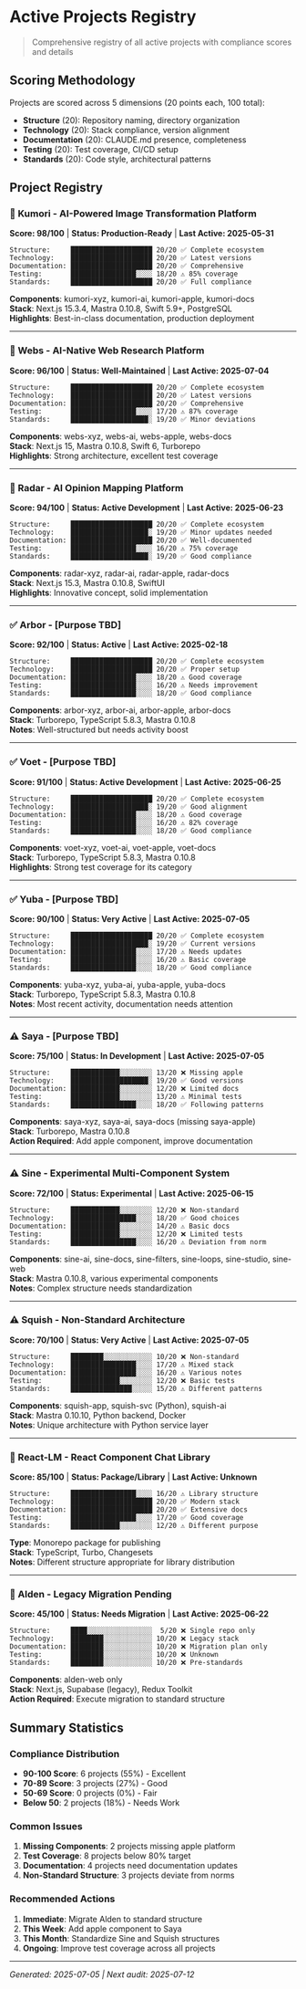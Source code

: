 # Active Projects Registry

> Comprehensive registry of all active projects with compliance scores and details

## Scoring Methodology

Projects are scored across 5 dimensions (20 points each, 100 total):
- **Structure** (20): Repository naming, directory organization
- **Technology** (20): Stack compliance, version alignment
- **Documentation** (20): CLAUDE.md presence, completeness
- **Testing** (20): Test coverage, CI/CD setup
- **Standards** (20): Code style, architectural patterns

## Project Registry

### 🌟 Kumori - AI-Powered Image Transformation Platform
**Score: 98/100** | **Status: Production-Ready** | **Last Active: 2025-05-31**

```
Structure:     ████████████████████ 20/20 ✅ Complete ecosystem
Technology:    ████████████████████ 20/20 ✅ Latest versions
Documentation: ████████████████████ 20/20 ✅ Comprehensive
Testing:       ████████████████░░░░ 18/20 ⚠️ 85% coverage
Standards:     ████████████████████ 20/20 ✅ Full compliance
```

**Components**: kumori-xyz, kumori-ai, kumori-apple, kumori-docs  
**Stack**: Next.js 15.3.4, Mastra 0.10.8, Swift 5.9+, PostgreSQL  
**Highlights**: Best-in-class documentation, production deployment

---

### 🌟 Webs - AI-Native Web Research Platform  
**Score: 96/100** | **Status: Well-Maintained** | **Last Active: 2025-07-04**

```
Structure:     ████████████████████ 20/20 ✅ Complete ecosystem
Technology:    ████████████████████ 20/20 ✅ Latest versions
Documentation: ████████████████████ 20/20 ✅ Comprehensive
Testing:       ████████████████░░░░ 17/20 ⚠️ 87% coverage
Standards:     ███████████████████░ 19/20 ✅ Minor deviations
```

**Components**: webs-xyz, webs-ai, webs-apple, webs-docs  
**Stack**: Next.js 15, Mastra 0.10.8, Swift 6, Turborepo  
**Highlights**: Strong architecture, excellent test coverage

---

### 🌟 Radar - AI Opinion Mapping Platform
**Score: 94/100** | **Status: Active Development** | **Last Active: 2025-06-23**

```
Structure:     ████████████████████ 20/20 ✅ Complete ecosystem
Technology:    ███████████████████░ 19/20 ✅ Minor updates needed
Documentation: ████████████████████ 20/20 ✅ Well-documented
Testing:       ████████████████░░░░ 16/20 ⚠️ 75% coverage
Standards:     ███████████████████░ 19/20 ✅ Good compliance
```

**Components**: radar-xyz, radar-ai, radar-apple, radar-docs  
**Stack**: Next.js 15.3, Mastra 0.10.8, SwiftUI  
**Highlights**: Innovative concept, solid implementation

---

### ✅ Arbor - [Purpose TBD]
**Score: 92/100** | **Status: Active** | **Last Active: 2025-02-18**

```
Structure:     ████████████████████ 20/20 ✅ Complete ecosystem
Technology:    ████████████████████ 20/20 ✅ Proper setup
Documentation: ████████████████░░░░ 18/20 ⚠️ Good coverage
Testing:       ████████████████░░░░ 16/20 ⚠️ Needs improvement
Standards:     ████████████████░░░░ 18/20 ✅ Good compliance
```

**Components**: arbor-xyz, arbor-ai, arbor-apple, arbor-docs  
**Stack**: Turborepo, TypeScript 5.8.3, Mastra 0.10.8  
**Notes**: Well-structured but needs activity boost

---

### ✅ Voet - [Purpose TBD]
**Score: 91/100** | **Status: Active Development** | **Last Active: 2025-06-25**

```
Structure:     ████████████████████ 20/20 ✅ Complete ecosystem
Technology:    ███████████████████░ 19/20 ✅ Good alignment
Documentation: ████████████████░░░░ 18/20 ⚠️ Good coverage
Testing:       ████████████████░░░░ 16/20 ⚠️ 82% coverage
Standards:     ████████████████░░░░ 18/20 ✅ Good compliance
```

**Components**: voet-xyz, voet-ai, voet-apple, voet-docs  
**Stack**: Turborepo, TypeScript 5.8.3, Mastra 0.10.8  
**Highlights**: Strong test coverage for its category

---

### ✅ Yuba - [Purpose TBD]
**Score: 90/100** | **Status: Very Active** | **Last Active: 2025-07-05**

```
Structure:     ████████████████████ 20/20 ✅ Complete ecosystem
Technology:    ███████████████████░ 19/20 ✅ Current versions
Documentation: ████████████████░░░░ 17/20 ⚠️ Needs updates
Testing:       ████████████████░░░░ 16/20 ⚠️ Basic coverage
Standards:     ████████████████░░░░ 18/20 ✅ Good compliance
```

**Components**: yuba-xyz, yuba-ai, yuba-apple, yuba-docs  
**Stack**: Turborepo, TypeScript 5.8.3, Mastra 0.10.8  
**Notes**: Most recent activity, documentation needs attention

---

### ⚠️ Saya - [Purpose TBD]
**Score: 75/100** | **Status: In Development** | **Last Active: 2025-07-05**

```
Structure:     ████████████░░░░░░░░ 13/20 ❌ Missing apple
Technology:    ███████████████████░ 19/20 ✅ Good versions
Documentation: ████████████░░░░░░░░ 12/20 ❌ Limited docs
Testing:       ████████████░░░░░░░░ 13/20 ⚠️ Minimal tests
Standards:     ████████████████░░░░ 18/20 ✅ Following patterns
```

**Components**: saya-xyz, saya-ai, saya-docs (missing saya-apple)  
**Stack**: Turborepo, Mastra 0.10.8  
**Action Required**: Add apple component, improve documentation

---

### ⚠️ Sine - Experimental Multi-Component System
**Score: 72/100** | **Status: Experimental** | **Last Active: 2025-06-15**

```
Structure:     ████████████░░░░░░░░ 12/20 ❌ Non-standard
Technology:    ████████████████░░░░ 18/20 ✅ Good choices
Documentation: ████████████░░░░░░░░ 14/20 ⚠️ Basic docs
Testing:       ████████████░░░░░░░░ 12/20 ❌ Limited tests
Standards:     ████████████████░░░░ 16/20 ⚠️ Deviation from norm
```

**Components**: sine-ai, sine-docs, sine-filters, sine-loops, sine-studio, sine-web  
**Stack**: Mastra 0.10.8, various experimental components  
**Notes**: Complex structure needs standardization

---

### ⚠️ Squish - Non-Standard Architecture
**Score: 70/100** | **Status: Very Active** | **Last Active: 2025-07-05**

```
Structure:     ████████░░░░░░░░░░░░ 10/20 ❌ Non-standard
Technology:    ████████████████░░░░ 17/20 ⚠️ Mixed stack
Documentation: ████████████████░░░░ 16/20 ⚠️ Various notes
Testing:       ████████████░░░░░░░░ 12/20 ❌ Basic tests
Standards:     ███████████████░░░░░ 15/20 ⚠️ Different patterns
```

**Components**: squish-app, squish-svc (Python), squish-ai  
**Stack**: Mastra 0.10.10, Python backend, Docker  
**Notes**: Unique architecture with Python service layer

---

### 🔧 React-LM - React Component Chat Library
**Score: 85/100** | **Status: Package/Library** | **Last Active: Unknown**

```
Structure:     ████████████████░░░░ 16/20 ⚠️ Library structure
Technology:    ████████████████████ 20/20 ✅ Modern stack
Documentation: ████████████████████ 20/20 ✅ Extensive docs
Testing:       ████████████████░░░░ 17/20 ✅ Good coverage
Standards:     ████████████░░░░░░░░ 12/20 ⚠️ Different purpose
```

**Type**: Monorepo package for publishing  
**Stack**: TypeScript, Turbo, Changesets  
**Notes**: Different structure appropriate for library distribution

---

### 🚨 Alden - Legacy Migration Pending
**Score: 45/100** | **Status: Needs Migration** | **Last Active: 2025-06-22**

```
Structure:     ████░░░░░░░░░░░░░░░░  5/20 ❌ Single repo only
Technology:    ████████░░░░░░░░░░░░ 10/20 ❌ Legacy stack
Documentation: ████████░░░░░░░░░░░░ 10/20 ❌ Migration plan only
Testing:       ████████░░░░░░░░░░░░ 10/20 ❌ Unknown
Standards:     ████████░░░░░░░░░░░░ 10/20 ❌ Pre-standards
```

**Components**: alden-web only  
**Stack**: Next.js, Supabase (legacy), Redux Toolkit  
**Action Required**: Execute migration to standard structure

## Summary Statistics

### Compliance Distribution
- **90-100 Score**: 6 projects (55%) - Excellent
- **70-89 Score**: 3 projects (27%) - Good
- **50-69 Score**: 0 projects (0%) - Fair
- **Below 50**: 2 projects (18%) - Needs Work

### Common Issues
1. **Missing Components**: 2 projects missing apple platform
2. **Test Coverage**: 8 projects below 80% target
3. **Documentation**: 4 projects need documentation updates
4. **Non-Standard Structure**: 3 projects deviate from norms

### Recommended Actions
1. **Immediate**: Migrate Alden to standard structure
2. **This Week**: Add apple component to Saya
3. **This Month**: Standardize Sine and Squish structures
4. **Ongoing**: Improve test coverage across all projects

---

*Generated: 2025-07-05 | Next audit: 2025-07-12*